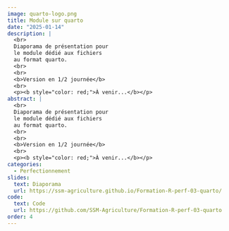 ```yaml
---
image: quarto-logo.png
title: Module sur quarto
date: "2025-01-14"
description: |
  <br>
  Diaporama de présentation pour
  le module dédié aux fichiers
  au format quarto.
  <br>
  <br>
  <b>Version en 1/2 journée</b> 
  <br>
  <p><b style="color: red;">À venir...</b></p>
abstract: |
  <br>
  Diaporama de présentation pour
  le module dédié aux fichiers
  au format quarto.
  <br>
  <br>
  <b>Version en 1/2 journée</b> 
  <br>
  <p><b style="color: red;">À venir...</b></p>
categories:
  - Perfectionnement
slides:
  text: Diaporama
  url: https://ssm-agriculture.github.io/Formation-R-perf-03-quarto/
code:
  text: Code 
  url: https://github.com/SSM-Agriculture/Formation-R-perf-03-quarto
order: 4
---
```

